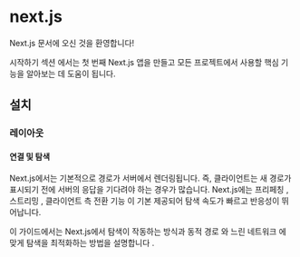 # next.js

Next.js 문서에 오신 것을 환영합니다!

시작하기 섹션 에서는 첫 번째 Next.js 앱을 만들고 모든 프로젝트에서 사용할 핵심 기능을 알아보는 데 도움이 됩니다.

## 설치

### 레이아웃

#### 연결 및 탐색

Next.js에서는 기본적으로 경로가 서버에서 렌더링됩니다. 즉, 클라이언트는 새 경로가 표시되기 전에 서버의 응답을 기다려야 하는 경우가 많습니다. Next.js에는 프리페칭 , 스트리밍 , 클라이언트 측 전환 기능 이 기본 제공되어 탐색 속도가 빠르고 반응성이 뛰어납니다.

이 가이드에서는 Next.js에서 탐색이 작동하는 방식과 동적 경로 와 느린 네트워크 에 맞게 탐색을 최적화하는 방법을 설명합니다 .